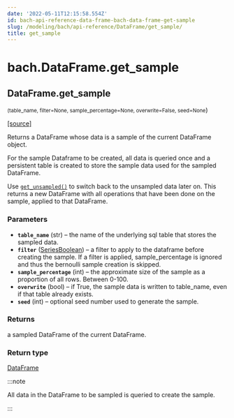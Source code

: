 ```yaml
---
date: '2022-05-11T12:15:58.554Z'
id: bach-api-reference-data-frame-bach-data-frame-get-sample
slug: /modeling/bach/api-reference/DataFrame/get_sample/
title: get_sample
---
```


# bach.DataFrame.get_sample

<div className="method">

## <span className="additional-name">DataFrame.</span><span className="name">get_sample</span>

<small className="parameter-list">(<span className="parameter" id="table_name">table_name</span>, <span className="parameter" id="filter">filter=None</span>, <span className="parameter" id="sample_percentage">sample_percentage=None</span>, <span className="parameter" id="overwrite">overwrite=False</span>, <span className="parameter" id="seed">seed=None</span></small>)


&#8203;<span className="view-source">[[source]](https://github.com/objectiv/objectiv-analytics/blob/main/bach/bach/dataframe.py)</span>

<div className="content">

Returns a DataFrame whose data is a sample of the current DataFrame object.

For the sample Dataframe to be created, all data is queried once and a persistent table is created to
store the sample data used for the sampled DataFrame.

Use [`get_unsampled()`](/modeling/bach/api-reference/DataFrame/bach.DataFrame.get_unsampled.mdx) to switch back to the unsampled data later on. This returns a new
DataFrame with all operations that have been done on the sample, applied to that DataFrame.


### Parameters

* **`table_name`** (str) – the name of the underlying sql table that stores the sampled data.
* **`filter`** ([SeriesBoolean](/modeling/bach/api-reference/Series/Boolean/index.mdx)) – a filter to apply to the dataframe before creating the sample. If a filter is applied,
sample_percentage is ignored and thus the bernoulli sample creation is skipped.
* **`sample_percentage`** (int) – the approximate size of the sample as a proportion of all rows.
Between 0-100.
* **`overwrite`** (bool) – if True, the sample data is written to table_name, even if that table already
exists.
* **`seed`** (int) – optional seed number used to generate the sample.



### Returns

a sampled DataFrame of the current DataFrame.



### Return type

[DataFrame](/modeling/bach/api-reference/DataFrame/index.mdx)


:::note

All data in the DataFrame to be sampled is queried to create the sample.


:::


</div>


</div>
